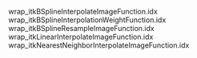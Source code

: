 wrap_itkBSplineInterpolateImageFunction.idx
wrap_itkBSplineInterpolationWeightFunction.idx
wrap_itkBSplineResampleImageFunction.idx
wrap_itkLinearInterpolateImageFunction.idx
wrap_itkNearestNeighborInterpolateImageFunction.idx

